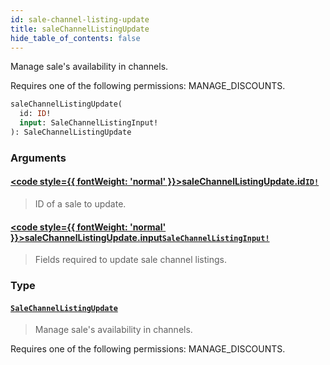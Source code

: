 ```yaml
---
id: sale-channel-listing-update
title: saleChannelListingUpdate
hide_table_of_contents: false
---
```








Manage sale's availability in channels. 

Requires one of the following permissions: MANAGE_DISCOUNTS.

```graphql
saleChannelListingUpdate(
  id: ID!
  input: SaleChannelListingInput!
): SaleChannelListingUpdate
```


### Arguments

#### [<code style={{ fontWeight: 'normal' }}>saleChannelListingUpdate.<b>id</b></code>](#)<Bullet />[`ID!`](../../../developer/api-reference/scalars/id) <Badge class="secondary" text="non-null"/> <Badge class="secondary" text="scalar"/>
> ID of a sale to update.
> 

#### [<code style={{ fontWeight: 'normal' }}>saleChannelListingUpdate.<b>input</b></code>](#)<Bullet />[`SaleChannelListingInput!`](../../../developer/api-reference/inputs/sale-channel-listing-input) <Badge class="secondary" text="non-null"/> <Badge class="secondary" text="input"/>
> Fields required to update sale channel listings.
> 

### Type

#### [`SaleChannelListingUpdate`](../../../developer/api-reference/objects/sale-channel-listing-update) <Badge class="secondary" text="object"/>
> Manage sale's availability in channels. 

Requires one of the following permissions: MANAGE_DISCOUNTS.
> 





